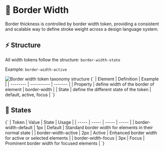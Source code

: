 
<Meta title="Foundations/Border/Width" of={BorderWidth} />

# 📏 Border Width

Border thickness is controlled by border width token, providing a consistent and scalable way to define stroke weight across a design language system.

## ⚡ Structure

All width tokens follow the structure: `border-width-state`

Example: `border-width-active`

<img src={borderWidthTaxonomy} alt="Border width token taxonomy structure" />

<Markdown>
  {`
| Element  | Definition | Example |
| -------- | ---------- | ------- |
| Property | define width of the border of element | border-width |
| State    | define the different state of the token | default, active, focus |
`}
</Markdown>

## 🔄 States

<Canvas></Canvas>

<Markdown>
  {`
| Token | Value | State | Usage |
| ----- | ----- | ----- | ----- |
| border-width-default | 1px | Default | Standard border width for elements in their normal state |
| border-width-active | 2px | Active | Enhanced border width for active or selected elements |
| border-width-focus | 3px | Focus | Prominent border width for focused elements |
`}
</Markdown>
